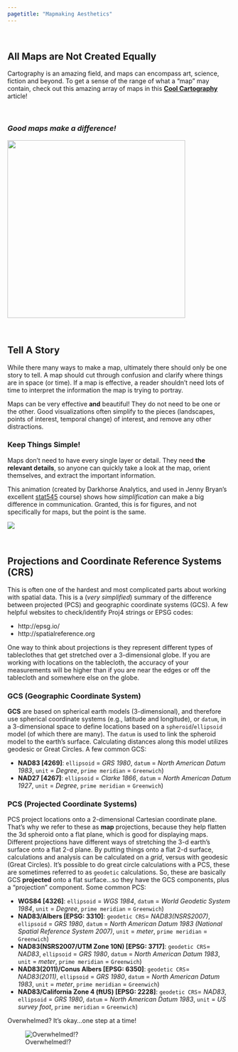 ```yaml
---
pagetitle: "Mapmaking Aesthetics"
---
```


<br>

## All Maps are Not Created Equally

Cartography is an amazing field, and maps can encompass art, science, fiction and beyond. To get a sense of the range of what a "map" may contain, check out this amazing array of maps in this [**Cool Cartography**](https://www.theguardian.com/travel/gallery/2015/sep/10/cool-cartography-the-art-of-mapmaking) article!

<br>

### **_Good maps make a difference!_**

<img src="img/moat-far-side.png" width="400"/>

<br>

## Tell A Story

While there many ways to make a map, ultimately there should only be one story to tell. A map should cut through confusion and clarify where things are in space (or time). If a map is effective, a reader shouldn't need lots of time to interpret the information the map is trying to portray. 

Maps can be very effective **and** beautiful! They do not need to be one or the other. Good visualizations often simplify to the pieces (landscapes, points of interest, temporal change) of interest, and remove any other distractions. 

### Keep Things Simple!

Maps don't need to have every single layer or detail. They need **the relevant details**, so anyone can quickly take a look at the map, orient themselves, and extract the important information.

This animation (created by Darkhorse Analytics, and used in Jenny Bryan's excellent [stat545](http://stat545.com/block015_graph-dos-donts.html) course) shows how *simplification* can make a big difference in communication. Granted, this is for figures, and not specifically for maps, but the point is the same.

![](img/less-is-more-darkhorse-analytics.gif)

<br>

## Projections and Coordinate Reference Systems (CRS)

This is often one of the hardest and most complicated parts about working with spatial data. This is a (*very simplified*) summary of the difference between projected (PCS) and geographic coordinate systems (GCS). A few helpful websites to check/identify Proj4 strings or EPSG codes:

 - http://epsg.io/
 - http://spatialreference.org

One way to think about projections is they represent different types of tableclothes that get stretched over a 3-dimensional globe. If you are working with locations on the tablecloth, the accuracy of your measurements will be higher than if you are near the edges or off the tablecloth and somewhere else on the globe. 

### GCS (Geographic Coordinate System)

**GCS** are based on spherical earth models (3-dimensional), and therefore use spherical coordinate systems (e.g., latitude and longitude), or `datum`, in a 3-dimensional space to define locations based on a `spheroid`/`ellipsoid` model (of which there are many). The `datum` is used to link the spheroid model to the earth’s surface. Calculating distances along this model utilizes geodesic or Great Circles. A few common GCS:

 - **NAD83 [4269]**: `ellipsoid` = *GRS 1980*, `datum` = *North American Datum 1983*, `unit` = *Degree*, `prime meridian` = `Greenwich`)
 - **NAD27 [4267]**: `ellipsoid` = *Clarke 1866*, `datum` = *North American Datum 1927*, `unit` = *Degree*, `prime meridian` = `Greenwich`)


### PCS (Projected Coordinate Systems)

PCS project locations onto a 2-dimensional Cartesian coordinate plane. That’s why we refer to these as **map** projections, because they help flatten the 3d spheroid onto a flat plane, which is good for displaying maps. Different projections have different ways of stretching the 3-d earth’s surface onto a flat 2-d plane. By putting things onto a flat 2-d surface, calculations and analysis can be calculated on a *grid*, versus with geodesic (Great Circles). It's possible to do great circle calculations with a PCS, these are sometimes referred to as `geodetic` calculations. So, these are basically GCS **projected** onto a flat surface...so they have the GCS components, plus a "projection" component. Some common PCS:

 - **WGS84 [4326]**: `ellipsoid` = *WGS 1984*, `datum` = *World Geodetic System 1984*, `unit` = *Degree*, `prime meridian` = `Greenwich`)
 -  **NAD83/Albers [EPSG: 3310]**: `geodetic CRS`= *NAD83(NSRS2007)*, `ellipsoid` = *GRS 1980*, `datum` = *North American Datum 1983 (National Spatial Reference System 2007)*, `unit` = *meter*, `prime meridian` = `Greenwich`)
 - **NAD83(NSRS2007/UTM Zone 10N) [EPSG: 3717]**: `geodetic CRS`= *NAD83*, `ellipsoid` = *GRS 1980*, `datum` = *North American Datum 1983*, `unit` = *meter*, `prime meridian` = `Greenwich`)
  - **NAD83(2011)/Conus Albers [EPSG: 6350]**: `geodetic CRS`= *NAD83(2011)*, `ellipsoid` = *GRS 1980*, `datum` = *North American Datum 1983*, `unit` = *meter*, `prime meridian` = `Greenwich`)
  - **NAD83/California Zone 4 (ftUS) [EPSG: 2228]**: `geodetic CRS`= *NAD83*, `ellipsoid` = *GRS 1980*, `datum` = *North American Datum 1983*, `unit` = *US survey foot*, `prime meridian` = `Greenwich`)


Overwhelmed? It's okay...one step at a time!

![Overwhelmed!?](https://media.giphy.com/media/Nqzq2ULB3Xbqg/giphy.gif)


